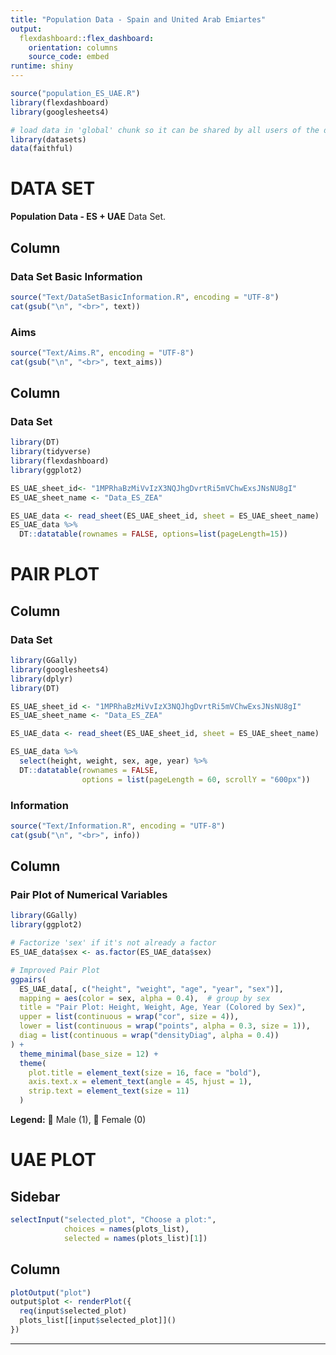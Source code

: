 ```yaml
---
title: "Population Data - Spain and United Arab Emiartes"
output: 
  flexdashboard::flex_dashboard:
    orientation: columns
    source_code: embed
runtime: shiny
---
```


```r

source("population_ES_UAE.R")
library(flexdashboard)
library(googlesheets4)

# load data in 'global' chunk so it can be shared by all users of the dashboard
library(datasets)
data(faithful)
```



DATA SET {data-icon="fa-list"}
=====================================

**Population Data - ES + UAE** Data Set.

Column {data-width=300}
-----------------------------------------------------------------------

### Data Set Basic Information

```r
source("Text/DataSetBasicInformation.R", encoding = "UTF-8")
cat(gsub("\n", "<br>", text))
```

### Aims 

```r
source("Text/Aims.R", encoding = "UTF-8")
cat(gsub("\n", "<br>", text_aims))
```




Column {data-width=300}
-----------------------------------------------------------------------
### Data Set


```r
library(DT)
library(tidyverse)
library(flexdashboard)
library(ggplot2)

ES_UAE_sheet_id<- "1MPRhaBzMiVvIzX3NQJhgDvrtRi5mVChwExsJNsNU8gI"
ES_UAE_sheet_name <- "Data_ES_ZEA"

ES_UAE_data <- read_sheet(ES_UAE_sheet_id, sheet = ES_UAE_sheet_name)
ES_UAE_data %>%
  DT::datatable(rownames = FALSE, options=list(pageLength=15))
```

PAIR PLOT{data-icon="fa-list"}
=====================================

Column {data-width=300}
-----------------------------------------------------------------------

### Data Set

```r
library(GGally)
library(googlesheets4)
library(dplyr)
library(DT)

ES_UAE_sheet_id <- "1MPRhaBzMiVvIzX3NQJhgDvrtRi5mVChwExsJNsNU8gI"
ES_UAE_sheet_name <- "Data_ES_ZEA"

ES_UAE_data <- read_sheet(ES_UAE_sheet_id, sheet = ES_UAE_sheet_name)

ES_UAE_data %>%
  select(height, weight, sex, age, year) %>%
  DT::datatable(rownames = FALSE, 
                options = list(pageLength = 60, scrollY = "600px"))
```

### Information
```r
source("Text/Information.R", encoding = "UTF-8")
cat(gsub("\n", "<br>", info))
```


Column {data-width=300}
-----------------------------------------------------------------------

### Pair Plot of Numerical Variables

```r
library(GGally)
library(ggplot2)

# Factorize 'sex' if it's not already a factor
ES_UAE_data$sex <- as.factor(ES_UAE_data$sex)

# Improved Pair Plot
ggpairs(
  ES_UAE_data[, c("height", "weight", "age", "year", "sex")],
  mapping = aes(color = sex, alpha = 0.4),  # group by sex
  title = "Pair Plot: Height, Weight, Age, Year (Colored by Sex)",
  upper = list(continuous = wrap("cor", size = 4)),
  lower = list(continuous = wrap("points", alpha = 0.3, size = 1)),
  diag = list(continuous = wrap("densityDiag", alpha = 0.4))
) +
  theme_minimal(base_size = 12) +
  theme(
    plot.title = element_text(size = 16, face = "bold"),
    axis.text.x = element_text(angle = 45, hjust = 1),
    strip.text = element_text(size = 11)
  )


```
**Legend:** 🔵 Male (1), 🔴 Female (0)

UAE PLOT{data-icon="fa-list"}
=====================================

Sidebar {.sidebar}
-----------------------------------------------------------------------


```r


selectInput("selected_plot", "Choose a plot:",
            choices = names(plots_list),
            selected = names(plots_list)[1])

```

Column {data-width=300}
-----------------------------------------------------------------------

```r
plotOutput("plot")
output$plot <- renderPlot({
  req(input$selected_plot)
  plots_list[[input$selected_plot]]()
})

```
------------------------------------------------------